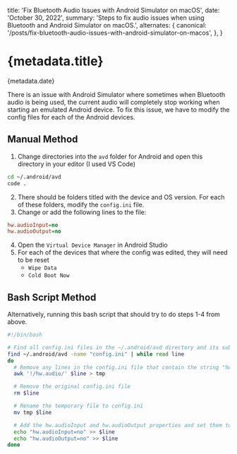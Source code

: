 
  title: 'Fix Bluetooth Audio Issues with Android Simulator on macOS',
  date: 'October 30, 2022',
  summary:
    'Steps to fix audio issues when using Bluetooth and Android Simulator on macOS.',
  alternates: {
    canonical:
      '/posts/fix-bluetooth-audio-issues-with-android-simulator-on-macos',
  },
}

# {metadata.title}

<Date>{metadata.date}</Date>

There is an issue with Android Simulator where sometimes when Bluetooth audio is being used, the current audio will completely stop working when starting an emulated Android device. To fix this issue, we have to modify the config files for each of the Android devices.

## Manual Method

1. Change directories into the `avd` folder for Android and open this directory in your editor (I used VS Code)

```bash
cd ~/.android/avd
code .
```

2. There should be folders titled with the device and OS version. For each of these folders, modify the `config.ini` file.
3. Change or add the following lines to the file:

```ini
hw.audioInput=no
hw.audioOutput=no
```

4. Open the `Virtual Device Manager` in Android Studio
5. For each of the devices that where the config was edited, they will need to be reset
   - `Wipe Data`
   - `Cold Boot Now`

## Bash Script Method

Alternatively, running this bash script that should try to do steps 1-4 from above.

```bash
#!/bin/bash

# Find all config.ini files in the ~/.android/avd directory and its subdirectories
find ~/.android/avd -name "config.ini" | while read line
do
  # Remove any lines in the config.ini file that contain the string "hw.audio" and save to a temporary file
  awk '!/hw.audio/' $line > tmp

  # Remove the original config.ini file
  rm $line

  # Rename the temporary file to config.ini
  mv tmp $line

  # Add the hw.audioInput and hw.audioOutput properties and set them to "no"
  echo "hw.audioInput=no" >> $line
  echo "hw.audioOutput=no" >> $line
done
```
